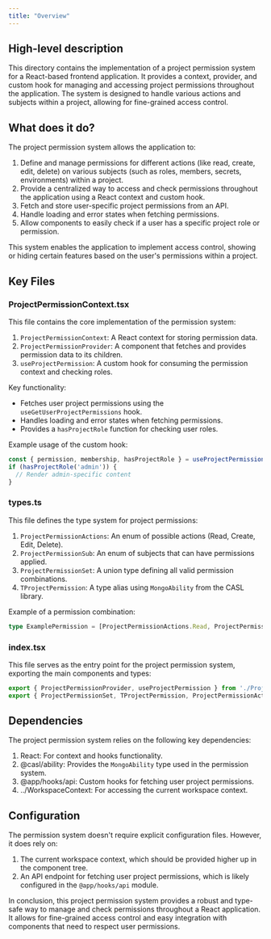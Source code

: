 ```yaml
---
title: "Overview"
---
```


## High-level description
This directory contains the implementation of a project permission system for a React-based frontend application. It provides a context, provider, and custom hook for managing and accessing project permissions throughout the application. The system is designed to handle various actions and subjects within a project, allowing for fine-grained access control.

## What does it do?
The project permission system allows the application to:
1. Define and manage permissions for different actions (like read, create, edit, delete) on various subjects (such as roles, members, secrets, environments) within a project.
2. Provide a centralized way to access and check permissions throughout the application using a React context and custom hook.
3. Fetch and store user-specific project permissions from an API.
4. Handle loading and error states when fetching permissions.
5. Allow components to easily check if a user has a specific project role or permission.

This system enables the application to implement access control, showing or hiding certain features based on the user's permissions within a project.

## Key Files

### ProjectPermissionContext.tsx
This file contains the core implementation of the permission system:

1. `ProjectPermissionContext`: A React context for storing permission data.
2. `ProjectPermissionProvider`: A component that fetches and provides permission data to its children.
3. `useProjectPermission`: A custom hook for consuming the permission context and checking roles.

Key functionality:
- Fetches user project permissions using the `useGetUserProjectPermissions` hook.
- Handles loading and error states when fetching permissions.
- Provides a `hasProjectRole` function for checking user roles.

Example usage of the custom hook:
```typescript
const { permission, membership, hasProjectRole } = useProjectPermission();
if (hasProjectRole('admin')) {
  // Render admin-specific content
}
```

### types.ts
This file defines the type system for project permissions:

1. `ProjectPermissionActions`: An enum of possible actions (Read, Create, Edit, Delete).
2. `ProjectPermissionSub`: An enum of subjects that can have permissions applied.
3. `ProjectPermissionSet`: A union type defining all valid permission combinations.
4. `TProjectPermission`: A type alias using `MongoAbility` from the CASL library.

Example of a permission combination:
```typescript
type ExamplePermission = [ProjectPermissionActions.Read, ProjectPermissionSub.Secret, { secretPath: string }];
```

### index.tsx
This file serves as the entry point for the project permission system, exporting the main components and types:

```typescript
export { ProjectPermissionProvider, useProjectPermission } from './ProjectPermissionContext';
export { ProjectPermissionSet, TProjectPermission, ProjectPermissionActions, ProjectPermissionSub } from './types';
```

## Dependencies
The project permission system relies on the following key dependencies:

1. React: For context and hooks functionality.
2. @casl/ability: Provides the `MongoAbility` type used in the permission system.
3. @app/hooks/api: Custom hooks for fetching user project permissions.
4. ../WorkspaceContext: For accessing the current workspace context.

## Configuration
The permission system doesn't require explicit configuration files. However, it does rely on:

1. The current workspace context, which should be provided higher up in the component tree.
2. An API endpoint for fetching user project permissions, which is likely configured in the `@app/hooks/api` module.

In conclusion, this project permission system provides a robust and type-safe way to manage and check permissions throughout a React application. It allows for fine-grained access control and easy integration with components that need to respect user permissions.